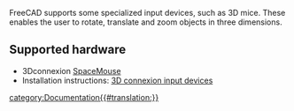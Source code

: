 <languages/>
<translate>
<!--T:1-->
FreeCAD supports some specialized input devices, such as 3D mice. These enables the user to rotate, translate and zoom objects in three dimensions.

==Supported hardware == <!--T:2-->

<!--T:3-->
*3Dconnexion [https://3dconnexion.com/spacemouse/ SpaceMouse]
*Installation instructions: [[3Dconnexion_input_devices|3D connexion input devices]]

</translate>
[[category:Documentation{{#translation:}}]]